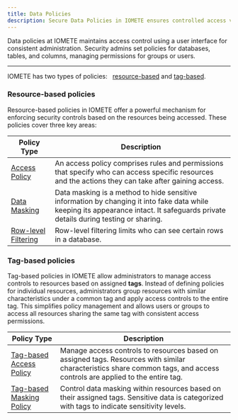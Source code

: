 ```yaml
---
title: Data Policies
description: Secure Data Policies in IOMETE ensures controlled access via a user interface. Admins manage permissions for groups/users on databases, tables and columns.
---
```



Data policies at IOMETE maintains access control using a user interface for consistent administration. Security admins set policies for databases, tables, and columns, managing permissions for groups or users.

<hr />

IOMETE has two types of policies: &nbsp; [resource-based](#resource-based-policies) and [tag-based](#tag-based-policies).

### Resource-based policies

Resource-based policies in IOMETE offer a powerful mechanism for enforcing security controls based on the resources being accessed. These policies cover three key areas:

<table>
  <thead>
    <tr>
      <th style={{ whiteSpace: "nowrap" }}>Policy Type</th>
      <th>Description</th>
    </tr>
  </thead>
  <tbody>
    <tr>
      <td style={{ whiteSpace: "nowrap" }}>
        <a href="/docs/data-policy/access-control">Access Policy</a>
      </td>
      <td>
        An access policy comprises rules and permissions that specify who can access specific resources and the actions
        they can take after gaining access.
      </td>
    </tr>
    <tr>
      <td style={{ whiteSpace: "nowrap" }}>
        <a href="/docs/data-policy/masking">Data Masking</a>
      </td>
      <td>
        Data masking is a method to hide sensitive information by changing it into fake data while keeping its
        appearance intact. It safeguards private details during testing or sharing.
      </td>
    </tr>
    <tr>
      <td style={{ whiteSpace: "nowrap" }}>
        <a href="/docs/data-policy/row-level-filter">Row-level Filtering</a>
      </td>
      <td>Row-level filtering limits who can see certain rows in a database.</td>
    </tr>
  </tbody>
</table>

### Tag-based policies

Tag-based policies in IOMETE allow administrators to manage access controls to resources based on assigned **tags**. Instead of defining policies for individual resources, administrators group resources with similar characteristics under a common tag and apply access controls to the entire tag. This simplifies policy management and allows users or groups to access all resources sharing the same tag with consistent access permissions.

<table>
  <thead>
    <tr>
      <th>Policy Type</th>
      <th>Description</th>
    </tr>
  </thead>
  <tbody>
    <tr>
      <td style={{ whiteSpace: "nowrap" }}>
        <a href="/docs/data-policy/access-control">Tag-based Access Policy</a>
      </td>
      <td>
        Manage access controls to resources based on assigned tags. Resources with similar characteristics share common
        tags, and access controls are applied to the entire tag.
      </td>
    </tr>
    <tr>
      <td style={{ whiteSpace: "nowrap" }}>
        <a href="/docs/data-policy/masking">Tag-based Masking Policy</a>
      </td>
      <td>
        Control data masking within resources based on their assigned tags. Sensitive data is categorized with tags to
        indicate sensitivity levels.
      </td>
    </tr>
  </tbody>
</table>

